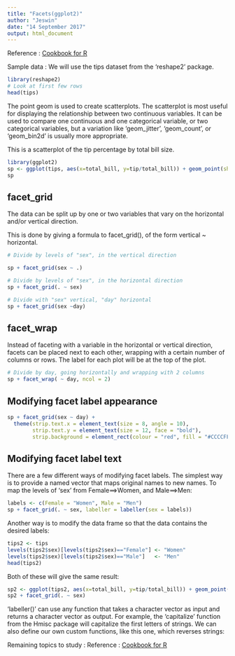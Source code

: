 ```yaml
---
title: "Facets(ggplot2)"
author: "Jeswin"
date: "14 September 2017"
output: html_document
---
```


Reference : [Cookbook for R](http://www.cookbook-r.com/Graphs/Facets_(ggplot2)/)

Sample data : We will use the tips dataset from the 'reshape2' package.

```r
library(reshape2)
# Look at first few rows
head(tips)
```

The point geom is used to create scatterplots. The scatterplot is most useful for displaying the relationship between two continuous variables. It can be used to compare one continuous and one categorical variable, or two categorical variables, but a variation like 'geom_jitter', 'geom_count', or 'geom_bin2d' is usually more appropriate.

This is a scatterplot of the tip percentage by total bill size.

```r
library(ggplot2)
sp <- ggplot(tips, aes(x=total_bill, y=tip/total_bill)) + geom_point(shape=1)
sp
```

## facet_grid

The data can be split up by one or two variables that vary on the horizontal and/or vertical direction.

This is done by giving a formula to facet_grid(), of the form vertical ~ horizontal.

```r
# Divide by levels of "sex", in the vertical direction

sp + facet_grid(sex ~ .)

```

```r
# Divide by levels of "sex", in the horizontal direction
sp + facet_grid(. ~ sex)
```

```r
# Divide with "sex" vertical, "day" horizontal
sp + facet_grid(sex ~day)

```

## facet_wrap
Instead of faceting with a variable in the horizontal or vertical direction, facets can be placed next to each other, wrapping with a certain number of columns or rows. The label for each plot will be at the top of the plot.

```r
# Divide by day, going horizontally and wrapping with 2 columns
sp + facet_wrap( ~ day, ncol = 2)
```

## Modifying facet label appearance

```r
sp + facet_grid(sex ~ day) +
  theme(strip.text.x = element_text(size = 8, angle = 10),
        strip.text.y = element_text(size = 12, face = "bold"),
        strip.background = element_rect(colour = "red", fill = "#CCCCFF"))
```

## Modifying facet label text

There are a few different ways of modifying facet labels. The simplest way is to provide a named vector that maps original names to new names. To map the levels of 'sex' from Female==>Women, and Male==>Men:

```r
labels <- c(Female = "Women", Male = "Men")
sp + facet_grid(. ~ sex, labeller = labeller(sex = labels))


```

Another way is to modify the data frame so that the data contains the desired labels:

```r
tips2 <- tips
levels(tips2$sex)[levels(tips2$sex)=="Female"] <- "Women"
levels(tips2$sex)[levels(tips2$sex)=="Male"]   <- "Men"
head(tips2)
```

Both of these will give the same result:

```r
sp2 <- ggplot(tips2, aes(x=total_bill, y=tip/total_bill)) + geom_point(shape=1)
sp2 + facet_grid(. ~ sex)
```


'labeller()' can use any function that takes a character vector as input and returns a character vector as output. For example, the 'capitalize' function from the Hmisc package will capitalize the first letters of strings. We can also define our own custom functions, like this one, which reverses strings:

Remaining topics to study :
Reference : [Cookbook for R](http://www.cookbook-r.com/Graphs/Facets_(ggplot2)/)
























